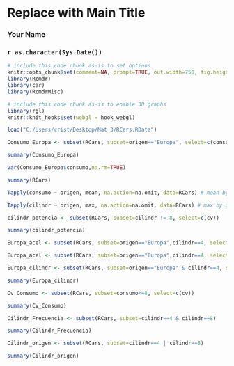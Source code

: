 <!-- R Commander Markdown Template -->

Replace with Main Title
=======================

### Your Name

### `r as.character(Sys.Date())`

```r
# include this code chunk as-is to set options
knitr::opts_chunk$set(comment=NA, prompt=TRUE, out.width=750, fig.height=8, fig.width=8)
library(Rcmdr)
library(car)
library(RcmdrMisc)
```


```r
# include this code chunk as-is to enable 3D graphs
library(rgl)
knitr::knit_hooks$set(webgl = hook_webgl)
```


```r
load("C:/Users/crist/Desktop/Mat 3/RCars.RData")
```

```r
Consumo_Europa <- subset(RCars, subset=origen=="Europa", select=c(consumo))
```

```r
summary(Consumo_Europa)
```

```r
var(Consumo_Europa$consumo,na.rm=TRUE)
```

```r
summary(RCars)
```


```r
Tapply(consumo ~ origen, mean, na.action=na.omit, data=RCars) # mean by groups
```

```r
Tapply(cilindr ~ origen, max, na.action=na.omit, data=RCars) # max by groups
```

```r
cilindr_potencia <- subset(RCars, subset=cilindr != 8, select=c(cv))
```

```r
summary(cilindr_potencia)
```

```r
Europa_acel <- subset(RCars, subset=origen=="Europa",cilindr==4, select=c(acel))
```

```r
Europa_acel <- subset(RCars, subset=origen=="Europa",cilindr==4, select=c(acel))
```

```r
Europa_cilindr <- subset(RCars, subset=origen=="Europa" & cilindr==4, select=c(acel))
```

```r
summary(Europa_cilindr)
```

```r
Cv_Consumo <- subset(RCars, subset=consumo<=8, select=c(cv))
```

```r
summary(Cv_Consumo)
```

```r
Cilindr_Frecuencia <- subset(RCars, subset=cilindr==4 & cilindr==8)
```

```r
summary(Cilindr_Frecuencia)
```

```r
Cilindr_origen <- subset(RCars, subset=cilindr==4 | cilindr==8)
```

```r
summary(Cilindr_origen)
```


